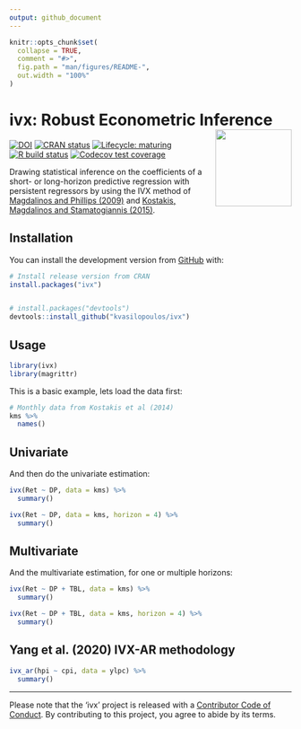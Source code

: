 ```yaml
---
output: github_document
---
```


```r
knitr::opts_chunk$set(
  collapse = TRUE,
  comment = "#>",
  fig.path = "man/figures/README-",
  out.width = "100%"
)
```
# ivx: Robust Econometric Inference <img src='man/figures/logo.png' align="right" height="136.5" />

<!-- badges: start -->
[![DOI](https://zenodo.org/badge/137785074.svg)](https://zenodo.org/badge/latestdoi/137785074)
[![CRAN status](https://www.r-pkg.org/badges/version/ivx)](https://cran.r-project.org/package=ivx)
[![Lifecycle: maturing](https://img.shields.io/badge/lifecycle-maturing-blue.svg)](https://www.tidyverse.org/lifecycle/#maturing)
[![R build status](https://github.com/kvasilopoulos/ivx/workflows/R-CMD-check/badge.svg)](https://github.com/kvasilopoulos/ivx/actions)
[![Codecov test coverage](https://codecov.io/gh/kvasilopoulos/ivx/branch/master/graph/badge.svg)](https://codecov.io/gh/kvasilopoulos/ivx?branch=master)

<!-- badges: end -->


Drawing statistical inference on the coefficients of a short- or long-horizon 
predictive regression with persistent regressors by using the IVX method of 
[Magdalinos and Phillips (2009)](https://doi.org/10.1017/S0266466608090154) and
[Kostakis, Magdalinos and Stamatogiannis (2015)](https://doi.org/10.1093/rfs/hhu139).

## Installation

You can install the development version from [GitHub](https://github.com/) with:

``` r
# Install release version from CRAN
install.packages("ivx")


# install.packages("devtools")
devtools::install_github("kvasilopoulos/ivx")
```
## Usage


```r
library(ivx)
library(magrittr)
```

This is a basic example, lets load the data first:

```r
# Monthly data from Kostakis et al (2014)
kms %>%
  names()

```

## Univariate

And then do the univariate estimation:

```r
ivx(Ret ~ DP, data = kms) %>% 
  summary()

ivx(Ret ~ DP, data = kms, horizon = 4) %>% 
  summary()

```

## Multivariate

And the multivariate estimation, for one or multiple horizons:

```r
ivx(Ret ~ DP + TBL, data = kms) %>% 
  summary()

ivx(Ret ~ DP + TBL, data = kms, horizon = 4) %>% 
  summary()

```


## Yang et al. (2020) IVX-AR methodology

```r
ivx_ar(hpi ~ cpi, data = ylpc) %>% 
  summary()

```

<!--
#### To-do	

* The Bonferroni method	
  - Cavanagh et al (1995)	
  - Campbell and Yogo (2006)	
* A conditional likelihood approach	
  - Jansson and Moreira (2006)	
* A control function approach	
  - Elliot (2001)
-->


---

Please note that the 'ivx' project is released with a [Contributor Code of Conduct](https://github.com/kvasilopoulos/ivx/blob/master/.github/CODE_OF_CONDUCT.md). By contributing to this project, you agree to abide by its terms.

